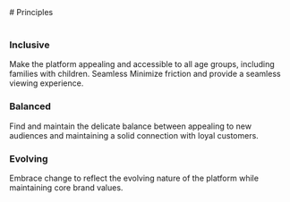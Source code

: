 
<Meta title="Principles" />

<div>
  # Principles

  <br/>
  <br/>

  ### Inclusive
  Make the platform appealing and accessible to all age groups, including families with children.
  Seamless
  Minimize friction and provide a seamless viewing experience.

  ### Balanced
  Find and maintain the delicate balance between appealing to new audiences and maintaining a solid connection with
  loyal customers.


  ### Evolving
  Embrace change to reflect the evolving nature of the platform while maintaining core brand values.
</div>

